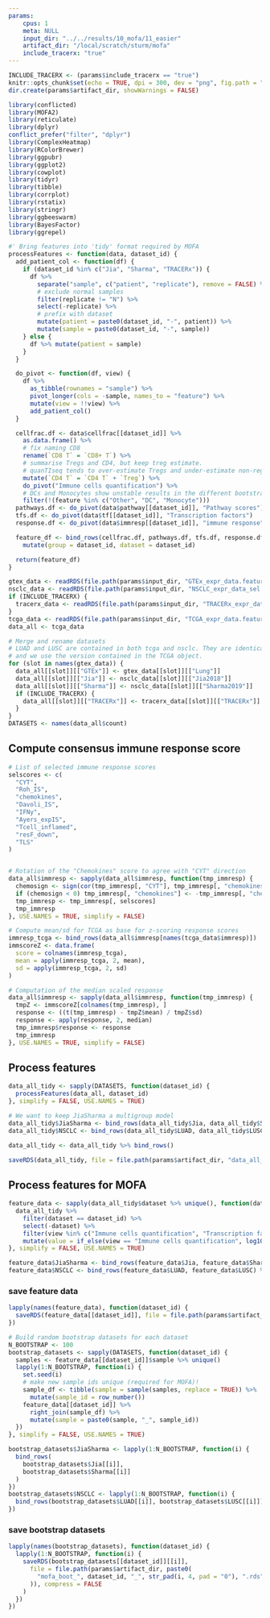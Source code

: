 ```yaml
---
params:
    cpus: 1
    meta: NULL
    input_dir: "../../results/10_mofa/11_easier"
    artifact_dir: "/local/scratch/sturm/mofa"
    include_tracerx: "true"
---
```


```r
INCLUDE_TRACERX <- (params$include_tracerx == "true")
knitr::opts_chunk$set(echo = TRUE, dpi = 300, dev = "png", fig.path = "figures/")
dir.create(params$artifact_dir, showWarnings = FALSE)

library(conflicted)
library(MOFA2)
library(reticulate)
library(dplyr)
conflict_prefer("filter", "dplyr")
library(ComplexHeatmap)
library(RColorBrewer)
library(ggpubr)
library(ggplot2)
library(cowplot)
library(tidyr)
library(tibble)
library(corrplot)
library(rstatix)
library(stringr)
library(ggbeeswarm)
library(BayesFactor)
library(ggrepel)
```

```r
#' Bring features into 'tidy' format required by MOFA
processFeatures <- function(data, dataset_id) {
  add_patient_col <- function(df) {
    if (dataset_id %in% c("Jia", "Sharma", "TRACERx")) {
      df %>%
        separate("sample", c("patient", "replicate"), remove = FALSE) %>%
        # exclude normal samples
        filter(replicate != "N") %>%
        select(-replicate) %>%
        # prefix with dataset
        mutate(patient = paste0(dataset_id, "-", patient)) %>%
        mutate(sample = paste0(dataset_id, "-", sample))
    } else {
      df %>% mutate(patient = sample)
    }
  }

  do_pivot <- function(df, view) {
    df %>%
      as_tibble(rownames = "sample") %>%
      pivot_longer(cols = -sample, names_to = "feature") %>%
      mutate(view = !!view) %>%
      add_patient_col()
  }

  cellfrac.df <- data$cellfrac[[dataset_id]] %>%
    as.data.frame() %>%
    # fix naming CD8
    rename(`CD8 T` = `CD8+ T`) %>%
    # summarise Tregs and CD4, but keep treg estimate.
    # quanTIseq tends to over-estimate Tregs and under-estimate non-reg. CD4 Ts.
    mutate(`CD4 T` = `CD4 T` + `Treg`) %>%
    do_pivot("Immune cells quantification") %>%
    # DCs and Monocytes show unstable results in the different bootstraps -> exclude them.
    filter(!(feature %in% c("Other", "DC", "Monocyte")))
  pathways.df <- do_pivot(data$pathway[[dataset_id]], "Pathway scores")
  tfs.df <- do_pivot(data$tf[[dataset_id]], "Transcription factors")
  response.df <- do_pivot(data$immresp[[dataset_id]], "immune response")

  feature_df <- bind_rows(cellfrac.df, pathways.df, tfs.df, response.df) %>%
    mutate(group = dataset_id, dataset = dataset_id)

  return(feature_df)
}
```

```r
gtex_data <- readRDS(file.path(params$input_dir, "GTEx_expr_data.features.rds"))
nsclc_data <- readRDS(file.path(params$input_dir, "NSCLC_expr_data_sel.features.rds"))
if (INCLUDE_TRACERX) {
  tracerx_data <- readRDS(file.path(params$input_dir, "TRACERx_expr_data.features.rds"))
}
tcga_data <- readRDS(file.path(params$input_dir, "TCGA_expr_data.features.rds"))
data_all <- tcga_data

# Merge and rename datasets
# LUAD and LUSC are contained in both tcga and nsclc. They are identical
# and we use the version contained in the TCGA object.
for (slot in names(gtex_data)) {
  data_all[[slot]][["GTEx"]] <- gtex_data[[slot]][["Lung"]]
  data_all[[slot]][["Jia"]] <- nsclc_data[[slot]][["Jia2018"]]
  data_all[[slot]][["Sharma"]] <- nsclc_data[[slot]][["Sharma2019"]]
  if (INCLUDE_TRACERX) {
    data_all[[slot]][["TRACERx"]] <- tracerx_data[[slot]][["TRACERx"]]
  }
}
DATASETS <- names(data_all$count)
```

## Compute consensus immune response score
```r
# List of selected immune response scores
selscores <- c(
  "CYT",
  "Roh_IS",
  "chemokines",
  "Davoli_IS",
  "IFNy",
  "Ayers_expIS",
  "Tcell_inflamed",
  "resF_down",
  "TLS"
)


# Rotation of the "Chemokines" score to agree with "CYT" direction
data_all$immresp <- sapply(data_all$immresp, function(tmp_immresp) {
  chemosign <- sign(cor(tmp_immresp[, "CYT"], tmp_immresp[, "chemokines"]))
  if (chemosign < 0) tmp_immresp[, "chemokines"] <- -tmp_immresp[, "chemokines"]
  tmp_immresp <- tmp_immresp[, selscores]
  tmp_immresp
}, USE.NAMES = TRUE, simplify = FALSE)

# Compute mean/sd for TCGA as base for z-scoring response scores
immresp_tcga <- bind_rows(data_all$immresp[names(tcga_data$immresp)])
immscoreZ <- data.frame(
  score = colnames(immresp_tcga),
  mean = apply(immresp_tcga, 2, mean),
  sd = apply(immresp_tcga, 2, sd)
)

# Computation of the median scaled response
data_all$immresp <- sapply(data_all$immresp, function(tmp_immresp) {
  tmpZ <- immscoreZ[colnames(tmp_immresp), ]
  response <- ((t(tmp_immresp) - tmpZ$mean) / tmpZ$sd)
  response <- apply(response, 2, median)
  tmp_immresp$response <- response
  tmp_immresp
}, USE.NAMES = TRUE, simplify = FALSE)
```

## Process features
```r
data_all_tidy <- sapply(DATASETS, function(dataset_id) {
  processFeatures(data_all, dataset_id)
}, simplify = FALSE, USE.NAMES = TRUE)

# We want to keep JiaSharma a multigroup model
data_all_tidy$JiaSharma <- bind_rows(data_all_tidy$Jia, data_all_tidy$Sharma) %>% mutate(dataset = "JiaSharma")
data_all_tidy$NSCLC <- bind_rows(data_all_tidy$LUAD, data_all_tidy$LUSC) %>% mutate(group = "NSCLC", dataset = "NSCLC")

data_all_tidy <- data_all_tidy %>% bind_rows()

saveRDS(data_all_tidy, file = file.path(params$artifact_dir, "data_all_tidy.rds"), compress = FALSE)
```

## Process features for MOFA
```r
feature_data <- sapply(data_all_tidy$dataset %>% unique(), function(dataset_id) {
  data_all_tidy %>%
    filter(dataset == dataset_id) %>%
    select(-dataset) %>%
    filter(view %in% c("Immune cells quantification", "Transcription factors", "Pathway scores")) %>%
    mutate(value = if_else(view == "Immune cells quantification", log10(value * 100 + 0.001), value))
}, simplify = FALSE, USE.NAMES = TRUE)

feature_data$JiaSharma <- bind_rows(feature_data$Jia, feature_data$Sharma)
feature_data$NSCLC <- bind_rows(feature_data$LUAD, feature_data$LUSC) %>% mutate(group = "NSCLC")
```

### save feature data
```r
lapply(names(feature_data), function(dataset_id) {
  saveRDS(feature_data[[dataset_id]], file = file.path(params$artifact_dir, paste0("mofa_", dataset_id, ".rds")), compress = FALSE)
})
```


```r
# Build random bootstrap datasets for each dataset
N_BOOTSTRAP <- 100
bootstrap_datasets <- sapply(DATASETS, function(dataset_id) {
  samples <- feature_data[[dataset_id]]$sample %>% unique()
  lapply(1:N_BOOTSTRAP, function(i) {
    set.seed(i)
    # make new sample ids unique (required for MOFA)!
    sample_df <- tibble(sample = sample(samples, replace = TRUE)) %>%
      mutate(sample_id = row_number())
    feature_data[[dataset_id]] %>%
      right_join(sample_df) %>%
      mutate(sample = paste0(sample, "_", sample_id))
  })
}, simplify = FALSE, USE.NAMES = TRUE)

bootstrap_datasets$JiaSharma <- lapply(1:N_BOOTSTRAP, function(i) {
  bind_rows(
    bootstrap_datasets$Jia[[i]],
    bootstrap_datasets$Sharma[[i]]
  )
})
bootstrap_datasets$NSCLC <- lapply(1:N_BOOTSTRAP, function(i) {
  bind_rows(bootstrap_datasets$LUAD[[i]], bootstrap_datasets$LUSC[[i]])
})
```

### save bootstrap datasets
```r
lapply(names(bootstrap_datasets), function(dataset_id) {
  lapply(1:N_BOOTSTRAP, function(i) {
    saveRDS(bootstrap_datasets[[dataset_id]][[i]],
      file = file.path(params$artifact_dir, paste0(
        "mofa_boot_", dataset_id, "_", str_pad(i, 4, pad = "0"), ".rds"
      )), compress = FALSE
    )
  })
})
```


